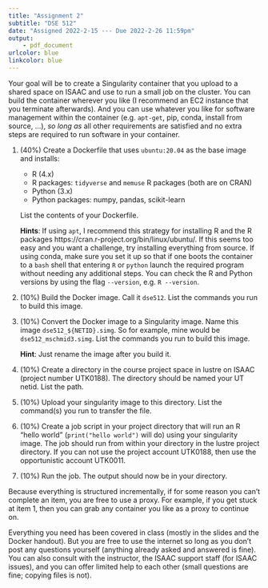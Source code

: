 ```yaml
---
title: "Assignment 2"
subtitle: "DSE 512"
date: "Assigned 2022-2-15 --- Due 2022-2-26 11:59pm"
output: 
    - pdf_document
urlcolor: blue
linkcolor: blue
---
```


Your goal will be to create a Singularity container that you upload to a shared space on ISAAC and use to run a small job on the cluster. You can build the container wherever you like (I recommend an EC2 instance that you terminate afterwards). And you can use whatever you like for software management within the container (e.g. `apt-get`, pip, conda, install from source, ...), *so long as* all other requirements are satisfied and no extra steps are required to run software in your container.

1. (40%) Create a Dockerfile that uses `ubuntu:20.04` as the base image and installs:
    * R (4.x)
    * R packages: `tidyverse` and `memuse` R packages (both are on CRAN)
    * Python (3.x)
    * Python packages: numpy, pandas, scikit-learn
    
    List the contents of your Dockerfile.
    
    **Hints**: If using `apt`, I recommend this strategy for installing R and the R packages https://cran.r-project.org/bin/linux/ubuntu/. If this seems too easy and you want a challenge, try installing everything from source. If using conda, make sure you set it up so that if one boots the container to a `bash` shell that entering `R` or `python` launch the required program without needing any additional steps. You can check the R and Python versions by using the flag `--version`, e.g. `R --version`.
2. (10%) Build the Docker image. Call it `dse512`. List the commands you run to build this image.
3. (10%) Convert the Docker image to a Singularity image. Name this image `dse512_${NETID}.simg`. So for example, mine would be `dse512_mschmid3.simg`. List the commands you run to build this image.
    
    **Hint**: Just rename the image after you build it.
4. (10%) Create a directory in the course project space in lustre on ISAAC (project number UTK0188). The directory should be named your UT netid. List the path.
5. (10%) Upload your singularity image to this directory. List the command(s) you run to transfer the file.
6. (10%) Create a job script in your project directory that will run an R "hello world" (`print("hello world")` will do) using your singularity image. The job should run from within your directory in the lustre project directory. If you can not use the project account UTK0188, then use the opportunistic account UTK0011.
7. (10%) Run the job. The output should now be in your directory.

Because everything is structured incrementally, if for some reason you can't complete an item, you are free to use a proxy. For example, if you get stuck at item 1, then you can grab any container you like as a proxy to continue on.

Everything you need has been covered in class (mostly in the slides and the Docker handout). But you are free to use the internet so long as you don't post any questions yourself (anything already asked and answered is fine). You can also consult with the instructor, the ISAAC support staff (for ISAAC issues), and you can offer limited help to each other (small questions are fine; copying files is not).
